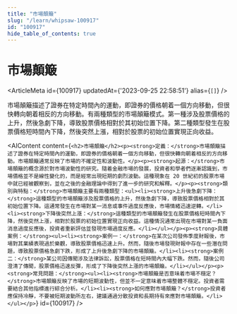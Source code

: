 ```yaml
---
title: "市場顛簸"
slug: "/learn/whipsaw-100917"
id: "100917"
hide_table_of_contents: true
---
```



# 市場顛簸

<ArticleMeta id={100917} updatedAt={'2023-09-25 22:58:51'} alias={`[]`} />
<div className='border-solid border-b border-t-0 my-4 border-[var(--ifm-color-gray-300)]' />

市場顛簸描述了證券在特定時間內的運動，即證券的價格朝着一個方向移動，但很快轉向朝着相反的方向移動。有兩種類型的市場顛簸模式。第一種涉及股票價格的上升，然後急劇下降，導致股票價格相對於其初始位置下降。第二種類型發生在股票價格短時間內下降，然後突然上漲，相對於股票的初始位置實現正向收益。

<AIContent content={`<h2>市場顛簸</h2><p><strong>定義：</strong>市場顛簸描述了證券在特定時間內的運動，即證券的價格朝着一個方向移動，但很快轉向朝着相反的方向移動。市場顛簸通常反映了市場的不確定性和波動性。</p><p><strong>起源：</strong>市場顛簸的概念源於對市場波動性的研究。隨着金融市場的發展，投資者和學者們逐漸認識到，市場價格並不是線性變化的，而是經常出現短期的劇烈波動。這種現象在 20 世紀初的股票市場中就已經被觀察到，並在之後的金融理論中得到了進一步的研究和解釋。</p><p><strong>類別與特點：</strong>市場顛簸主要有兩種類型：<ul><li><strong>上升後急劇下降：</strong>這種類型的市場顛簸涉及股票價格的上升，然後急劇下降，導致股票價格相對於其初始位置下降。這通常發生在市場對某一消息或事件過度反應後，市場情緒迅速逆轉。</li><li><strong>下降後突然上漲：</strong>這種類型的市場顛簸發生在股票價格短時間內下降，然後突然上漲，相對於股票的初始位置實現正向收益。這種情況通常出現在市場對某一負面消息過度反應後，投資者重新評估並發現市場過度反應。</li></ul></p><p><strong>具體案例：</strong><ul><li><strong>案例一：</strong>在某次公司發佈季度財報後，市場對其業績表現過於樂觀，導致股票價格迅速上升。然而，隨後市場發現財報中存在一些潛在問題，導致股票價格急劇下跌，形成了上升後急劇下降的市場顛簸。</li><li><strong>案例二：</strong>某公司因傳聞涉及法律訴訟，股票價格在短時間內大幅下跌。然而，隨後公司澄清了傳聞，股票價格迅速反彈，形成了下降後突然上漲的市場顛簸。</li></ul></p><p><strong>常見問題：</strong><ul><li><strong>市場顛簸是否意味着市場不穩定？</strong>市場顛簸反映了市場的短期波動性，但並不一定意味着市場整體不穩定。投資者需要結合其他指標進行綜合分析。</li><li><strong>如何應對市場顛簸？</strong>投資者應保持冷靜，不要被短期波動所左右，建議通過分散投資和長期持有來應對市場顛簸。</li></ul></p>`} id={100917} />
